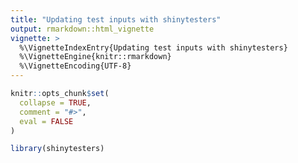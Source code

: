 ```yaml
---
title: "Updating test inputs with shinytesters"
output: rmarkdown::html_vignette
vignette: >
  %\VignetteIndexEntry{Updating test inputs with shinytesters}
  %\VignetteEngine{knitr::rmarkdown}
  %\VignetteEncoding{UTF-8}
---
```


```r
knitr::opts_chunk$set(
  collapse = TRUE,
  comment = "#>",
  eval = FALSE
)
```

```r
library(shinytesters)
```
